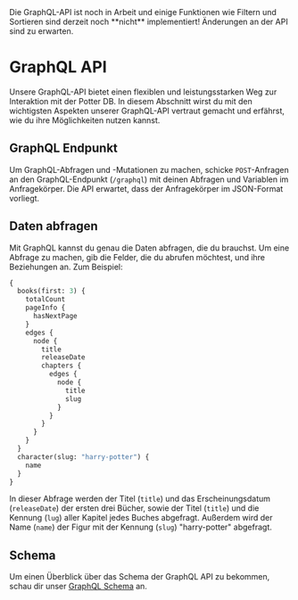 
<Callout type="warning" emoji="⚠️">
  Die GraphQL-API ist noch in Arbeit und einige Funktionen wie Filtern und Sortieren sind derzeit noch **nicht** implementiert! Änderungen an der API sind zu erwarten.
</Callout>

# GraphQL API
Unsere GraphQL-API bietet einen flexiblen und leistungsstarken Weg zur Interaktion mit der Potter DB. In diesem Abschnitt wirst du mit den wichtigsten Aspekten unserer GraphQL-API vertraut gemacht und erfährst, wie du ihre Möglichkeiten nutzen kannst.

## GraphQL Endpunkt
Um GraphQL-Abfragen und -Mutationen zu machen, schicke `POST`-Anfragen an den GraphQL-Endpunkt (`/graphql`) mit deinen Abfragen und Variablen im Anfragekörper. Die API erwartet, dass der Anfragekörper im JSON-Format vorliegt.

## Daten abfragen
Mit GraphQL kannst du genau die Daten abfragen, die du brauchst. Um eine Abfrage zu machen, gib die Felder, die du abrufen möchtest, und ihre Beziehungen an. Zum Beispiel:

```graphql
{
  books(first: 3) {
    totalCount
    pageInfo {
      hasNextPage
    }
    edges {
      node {
        title
        releaseDate
        chapters {
          edges {
            node {
              title
              slug
            }
          }
        }
      }
    }
  }
  character(slug: "harry-potter") {
    name
  }
}
```
In dieser Abfrage werden der Titel (`title`) und das Erscheinungsdatum (`releaseDate`) der ersten drei Bücher, sowie der Titel (`title`) und die Kennung (`lug`) aller Kapitel jedes Buches abgefragt. Außerdem wird der Name (`name`) der Figur mit der Kennung (`slug`) "harry-potter" abgefragt.

## Schema
Um einen Überblick über das Schema der GraphQL API zu bekommen, schau dir unser [GraphQL Schema](https://github.com/danielschuster-muc/potter-db/blob/master/backend/app/graphql/schema.json) an.
